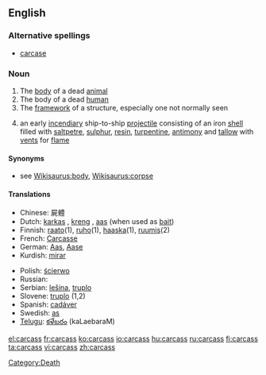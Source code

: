 ==English==

===Alternative spellings===
* [[carcase]]

===Noun===
{{en-noun|es}}
{{rfap}}

# The [[body]] of a dead [[animal]]
# The body of a dead [[human]]
# The [[framework]] of a structure, especially one not normally seen
# {{nautical}} an early [[incendiary]] ship-to-ship [[projectile]] consisting of an iron [[shell]] filled with [[saltpetre]], [[sulphur]], [[resin]], [[turpentine]], [[antimony]] and [[tallow]] with [[vent]]s for [[flame]]

====Synonyms====
* see [[Wikisaurus:body]], [[Wikisaurus:corpse]]

====Translations====
{{trans-top|dead animal}}
* Chinese: 屍體
* Dutch: [[karkas]] {{n}}, [[kreng]] {{n}}, [[aas]] {{n}} (when used as [[bait]])
* Finnish: [[raato]](1), [[ruho]](1), [[haaska]](1), [[ruumis]](2)
* French: [[Carcasse]] {{m}}
* German: [[Aas]], [[Aase]]
* Kurdish: [[mirar]]
{{trans-mid}}
* Polish: [[ścierwo]] {{n}}
* Russian: {{t|ru|туша|f|sc=Cyrl|tr=túša}}
* Serbian: [[lešina]], [[truplo]]
* Slovene: [[truplo]] {{n}} (1,2)
* Spanish: [[cadáver]]
* Swedish: [[as]] {{n}}
* [[Telugu]]: [[కళేబరం]] (kaLaebaraM)
{{trans-bottom}}

[[Category:Death]]

[[el:carcass]]
[[fr:carcass]]
[[ko:carcass]]
[[io:carcass]]
[[hu:carcass]]
[[ru:carcass]]
[[fi:carcass]]
[[ta:carcass]]
[[vi:carcass]]
[[zh:carcass]]